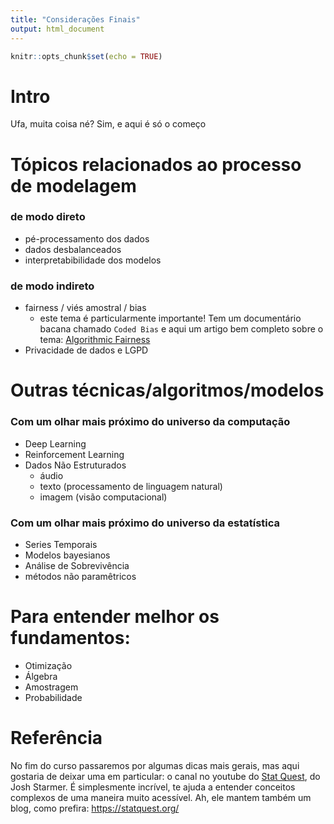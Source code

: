 ```yaml
---
title: "Considerações Finais"
output: html_document
---
```


```r
knitr::opts_chunk$set(echo = TRUE)
```


# Intro

Ufa, muita coisa né? Sim, e aqui é só o começo


# Tópicos relacionados ao processo de modelagem

### de modo direto
- pé-processamento dos dados
- dados desbalanceados
- interpretabibilidade dos modelos 


### de modo indireto
- fairness / viés amostral / bias 
  - este tema é particularmente importante! Tem um documentário bacana chamado `Coded Bias` e aqui um artigo bem completo sobre o tema: [Algorithmic Fairness](https://arxiv.org/pdf/2001.09784.pdf)    
- Privacidade de dados e LGPD


# Outras técnicas/algoritmos/modelos

### Com um olhar mais próximo do universo da computação

- Deep Learning
- Reinforcement Learning
- Dados Não Estruturados
  - áudio
  - texto (processamento de linguagem natural)
  - imagem (visão computacional)
  

### Com um olhar mais próximo do universo da estatística

- Series Temporais
- Modelos bayesianos
- Análise de Sobrevivência
- métodos não paramêtricos


# Para entender melhor os fundamentos:

- Otimização
- Álgebra
- Amostragem
- Probabilidade 


# Referência

No fim do curso passaremos por algumas dicas mais gerais, mas aqui gostaria de deixar uma em particular: o canal no youtube do [Stat Quest](https://www.youtube.com/c/joshstarmer), do Josh Starmer. É simplesmente incrível, te ajuda a entender conceitos complexos de uma maneira muito acessível. Ah, ele mantem também um blog, como prefira: <https://statquest.org/>
